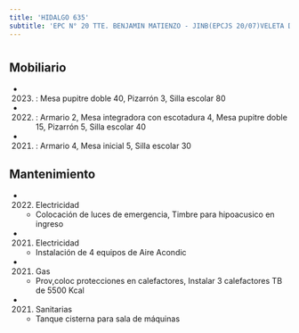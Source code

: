 ```yaml
---
title: 'HIDALGO 635'
subtitle: 'EPC N° 20 TTE. BENJAMIN MATIENZO - JINB(EPCJS 20/07)VELETA DE CABALLITO [S] - CECIE N° 22'
---
```


#


## Mobiliario

*  (2023) : Mesa pupitre doble 40, Pizarrón 3, Silla escolar 80 

*  (2022) : Armario 2, Mesa integradora con escotadura 4, Mesa pupitre doble 15, Pizarrón 5, Silla escolar 40 

*  (2021) : Armario 4, Mesa inicial 5, Silla escolar 30 





## Mantenimiento

*  (2022) Electricidad 
    + Colocación de luces de emergencia, Timbre para hipoacusico en ingreso

*  (2021) Electricidad 
    + Instalación de 4 equipos de Aire Acondic

*  (2021) Gas 
    + Prov,coloc protecciones en calefactores, Instalar 3 calefactores TB de 5500 Kcal

*  (2021) Sanitarias 
    + Tanque cisterna para sala de máquinas



